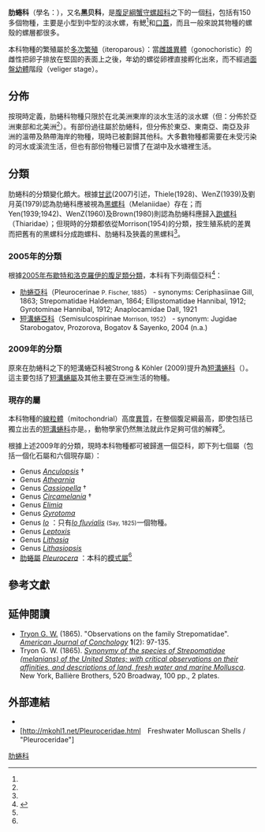{{Automatic taxobox
 | image = Io fluvialis.jpg
 | image_caption = ''[[Io_fluvialis|Io fluvialis]]''
 | image2 = Athearnia anthonyi.jpg
 | image2_caption = ''[[Athearnia_anthonyi|Athearnia anthonyi]]''
 | taxon = Pleuroceridae
 | authority = [[Fischer|Fischer]], 1885
 | diversity_link = 多樣性
 | diversity =約150個現存種<ref name="Strong 2008" /><ref name="Strong 2011" />
}}

'''肋蜷科'''（學名：{{lang|la|Pleuroceridae}}），又名'''黑贝科'''{{r|Cai et al 2017}}，是[[腹足綱|腹足綱]][[蟹守螺超科|蟹守螺超科]]之下的一個[[科_(生物)|科]]，包括有150多個物種，主要是小型到中型的淡水螺，有鰓<ref name=lw />和[[螺厣|口蓋]]，而且一般來說其物種的螺殼的螺層都很多。

本科物種的繁殖屬於[[多次繁殖|多次繁殖]]（iteroparous）：當[[雌雄異體|雌雄異體]]（gonochoristic）的雌性把卵子排放在堅固的表面上之後，年幼的螺從卵裡直接孵化出來，而不經過[[面盤幼體|面盤幼體]]階段（veliger stage）。

==分佈==
按現時定義，肋蜷科物種只限於在北美洲東岸的淡水生活的淡水螺（但：分佈於亞洲東部和北美洲<ref name=Strong2015 />）。有部份過往屬於肋蜷科，但分佈於東亞、東南亞、南亞及非洲的溫帶及熱帶海岸的物種，現時已被劃歸其他科。大多數物種都需要在未受污染的河水或溪流生活，但也有部份物種已習慣了在湖中及水塘裡生活。

==分類==
肋蜷科的分類變化頗大。根據[[甘武|甘武]](2007)引述，Thiele(1928)、WenZ(1939)及劉月英(1979)認為肋蜷科應被視為[[黑螺科|黑螺科]]（Melaniidae）存在；而Yen(1939;1942)、WenZ(1960)及Brown(1980)則認為肋蜷科應歸入[[跑螺科|跑螺科]]（Thiaridae）；但現時的分類都依從Morrison(1954)的分類，按生殖系統的差異而把舊有的黑螺科分成跑螺科、肋蜷科及狹義的黑螺科<ref name=lw />。

===2005年的分類===
根據[[布歇特和洛克羅伊的腹足類分類_(2005年)|2005年布歇特和洛克羅伊的腹足類分類]]，本科有下列兩個亞科<ref name="Bouchet 2005">{{Bouchet 2005}}</ref>：
* [[肋蜷亞科|肋蜷亞科]]（Pleurocerinae <small>P. Fischer, 1885</small>） - synonyms: Ceriphasiinae Gill, 1863; Strepomatidae Haldeman, 1864; Ellipstomatidae Hannibal, 1912; Gyrotominae Hannibal, 1912; Anaplocamidae Dall, 1921
* [[短溝蜷亞科|短溝蜷亞科]]（Semisulcospirinae <small>Morrison, 1952</small>） - synonym: Jugidae Starobogatov, Prozorova, Bogatov & Sayenko, 2004 (n.a.)

===2009年的分類===
原來在肋蜷科之下的短溝蜷亞科被Strong & Köhler (2009)提升為[[短溝蜷科|短溝蜷科]]（{{lang|la|Semisulcospiridae}}）{{r|Strong 2009}}。這主要包括了[[短溝蜷屬|短溝蜷屬]]及其他主要在亞洲生活的物種。

===現存的屬===
本科物種的[[線粒體|線粒體]]（mitochondrial）高度[[異質性|異質]]，在整個腹足綱最高，即使包括已獨立出去的[[短溝蜷科|短溝蜷科]]亦是。{{截至|2015年}}，動物學家仍然無法就此作足夠可信的解釋<ref name=Strong2015 />。

根據上述2009年的分類，現時本科物種都可被歸進一個亞科，即下列七個屬（包括一個化石屬和六個現存屬）：
* Genus ''[[Anculopsis|Anculopsis]]'' {{small|Yen, 1947}} †
* Genus ''[[Athearnia|Athearnia]]'' {{small|Morrison, 1971}}
* Genus ''[[Cassiopella|Cassiopella]]'' {{small|White, 1877}} †
* Genus ''[[Circamelania|Circamelania]]'' {{small|Yen, 1951}} †
* Genus ''[[Elimia|Elimia]]'' {{small|H. Adams & A. Adams, 1854}}
* Genus ''[[Gyrotoma|Gyrotoma]]'' {{small|Shuttleworth, 1845}}
* Genus ''[[Io_(gastropod)|Io]]'' {{small|Lea, 1831}}：只有''[[Io_fluvialis|Io fluvialis]]'' <small>(Say, 1825)</small>一個物種。
* Genus ''[[Leptoxis|Leptoxis]]'' {{small|Rafinesque, 1819}}
* Genus ''[[Lithasia|Lithasia]]'' {{small|Haldeman, 1840}}
* Genus ''[[Lithasiopsis|Lithasiopsis]]'' {{small|Pilsbry, 1910}}
* [[肋蜷屬|肋蜷屬]] ''[[Pleurocera|Pleurocera]]'' {{small|Rafinesque, 1818}}：本科的[[模式屬|模式屬]]<ref name="Bouchet 2005"/>

==參考文獻==
{{Reflist |refs=
<ref name="Cai et al 2017">{{cite journal
 |url=http://qdhys.ijournal.cn/hykx/ch/reader/create_pdf.aspx?file_no=20171121&flag=1&year_id=2017&quarter_id=11
 |author1=[[蔡茂荣|蔡茂荣]] |author2=[[罗鋆|罗鋆]] |author3=[[林國華_(動物學家)|林国华]] |author4=[[黄明松|黄明松]]
 |author5=[[卓鸣莺|卓鸣莺]] |author6=[[李友松|李友松]] |author7=[[程由注|程由注]] |year=2017
 |title=沼蜷属螺一新种记述 (腹足纲: 黑贝科) 
 |journal=[[海洋科学_(期刊)|海洋科学 (期刊)]] |volume=第41卷 |issue=第11期
 |access-date=2018-06-12 |language=zh-hans }}</ref>
<ref name=lw>{{cite journal |url=http://wap.cnki.net/huiyi-ZGHI200710001012.html |title=江西及其周边地区肋蜷科（Pleuroceridae）分类及生物学研究 |author=[[甘武|甘武]] |journal=[[南昌大學|南昌大學]]硕士學位论文 |language=zh-hans |year=2007}}</ref>
<ref name="Strong 2008">Strong E. E., Gargominy O., [[Winston_Ponder|Ponder W. F.]] & Bouchet P. (2008). "Global Diversity of Gastropods (Gastropoda; Mollusca) in Freshwater". ''[[Hydrobiologia|Hydrobiologia]]'' 595: 149-166. {{hdl|10088/7390}} {{doi|10.1007/s10750-007-9012-6}}.</ref>
<ref name="Strong 2009">{{cite journal
 |last1=Strong |first1=Ellen E.
 |last2=Köhler |first2=Frank |year=2009 
 |title=Morphological and molecular analysis of "''Melania''" ''jacqueti''  Dautzenberg & Fischer, 1906: from anonymous orphan to critical basal offshoot of the Semisulcospiridae (Gastropoda: Cerithioidea) 
 |journal=''{{tsl|en|Zoologica Scripta}}'' |issn=1463-6409
 |volume=38 |issue=5 |pages=483-502 
 |doi=10.1111/j.1463-6409.2008.00385.x 
 |date=2009-08-11 |access-date=2020-04-22 |language=en }}</ref>
<ref name="Strong 2011">{{Strong 2011}}</ref>
<ref name=Strong2015>{{cite journal
 |last1=Whelan |first1=N. V.
 |last2=Strong |first2=Ellen E.
 |year=2015
 |title=Morphology, molecules and taxonomy: extreme incongruence in pleurocerids (Gastropoda, Cerithioidea, Pleuroceridae)
 |trans_title=形態學、分子生物學和分類學：肋蜷科物種的極端不一致
 |journal=''[[Zoologica_Scripta|Zoologica Scripta]]''
 |pages=26 pp. |doi=10.1111/zsc.12139 |language=en }}</ref>
}}

==延伸閱讀==
* [[George_Washington_Tryon|Tryon G. W.]] (1865). "Observations on the family Strepomatidae". ''[[American_Journal_of_Conchology|American Journal of Conchology]]'' '''1'''(2): 97-135.
*  Tryon G. W. (1865). [https://archive.org/details/synonymyofspecie00tryorich ''Synonymy of the species of Strepomatidae (melanians) of the United States; with critical observations on their affinities, and descriptions of land, fresh water and marine Mollusca'']. New York, Ballière Brothers, 520 Broadway, 100 pp., 2 plates.

==外部連結==
{{Commons category|Pleuroceridae}}
* {{NCBI|id=53506|taxon=Pleuroceridae}}
* [http://mkohl1.net/Pleuroceridae.html　Freshwater Molluscan Shells / "Pleuroceridae"]

{{taxonbar}}
[[Category:肋蜷科|]]
